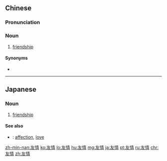 ==Chinese==
{{zh-forms}}

===Pronunciation===
{{zh-pron
|m=yǒuqíng
|c=jau5 cing4
|h=pfs=yû-chhìn
|mn=iú-chêng
|cat=n
}}

===Noun===
{{zh-noun}}
# [[friendship]]

====Synonyms====
* {{zh-l|友誼}}

----

==Japanese==
{{ja-kanjitab|友|情}}

===Noun===
{{ja-noun|ゆうじょう}}

# [[friendship]]

====See also====
* {{ja-r|愛情|あいじょう}}: [[affection]], [[love]]

[[zh-min-nan:友情]]
[[ko:友情]]
[[lo:友情]]
[[hu:友情]]
[[mg:友情]]
[[ja:友情]]
[[pt:友情]]
[[ru:友情]]
[[chr:友情]]
[[zh:友情]]